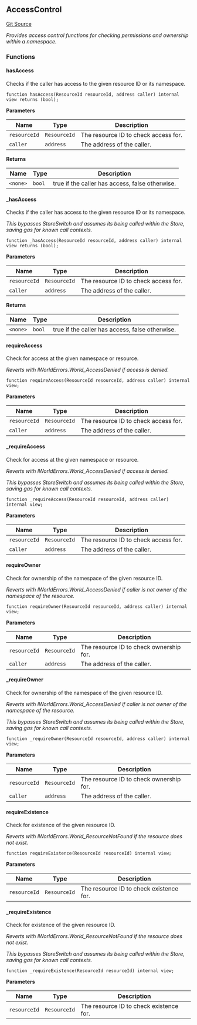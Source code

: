 [//]: # "This file is autogenerated, do not change manually"

## AccessControl

[Git Source](https://github.com/latticexyz/mud/blob/main/packages/world/src/AccessControl.sol)

_Provides access control functions for checking permissions and ownership within a namespace._

### Functions

#### hasAccess

Checks if the caller has access to the given resource ID or its namespace.

```solidity
function hasAccess(ResourceId resourceId, address caller) internal view returns (bool);
```

**Parameters**

| Name         | Type         | Description                          |
| ------------ | ------------ | ------------------------------------ |
| `resourceId` | `ResourceId` | The resource ID to check access for. |
| `caller`     | `address`    | The address of the caller.           |

**Returns**

| Name     | Type   | Description                                     |
| -------- | ------ | ----------------------------------------------- |
| `<none>` | `bool` | true if the caller has access, false otherwise. |

#### \_hasAccess

Checks if the caller has access to the given resource ID or its namespace.

_This bypasses StoreSwitch and assumes its being called within the Store, saving gas for known call contexts._

```solidity
function _hasAccess(ResourceId resourceId, address caller) internal view returns (bool);
```

**Parameters**

| Name         | Type         | Description                          |
| ------------ | ------------ | ------------------------------------ |
| `resourceId` | `ResourceId` | The resource ID to check access for. |
| `caller`     | `address`    | The address of the caller.           |

**Returns**

| Name     | Type   | Description                                     |
| -------- | ------ | ----------------------------------------------- |
| `<none>` | `bool` | true if the caller has access, false otherwise. |

#### requireAccess

Check for access at the given namespace or resource.

_Reverts with IWorldErrors.World_AccessDenied if access is denied._

```solidity
function requireAccess(ResourceId resourceId, address caller) internal view;
```

**Parameters**

| Name         | Type         | Description                          |
| ------------ | ------------ | ------------------------------------ |
| `resourceId` | `ResourceId` | The resource ID to check access for. |
| `caller`     | `address`    | The address of the caller.           |

#### \_requireAccess

Check for access at the given namespace or resource.

_Reverts with IWorldErrors.World_AccessDenied if access is denied._

_This bypasses StoreSwitch and assumes its being called within the Store, saving gas for known call contexts._

```solidity
function _requireAccess(ResourceId resourceId, address caller) internal view;
```

**Parameters**

| Name         | Type         | Description                          |
| ------------ | ------------ | ------------------------------------ |
| `resourceId` | `ResourceId` | The resource ID to check access for. |
| `caller`     | `address`    | The address of the caller.           |

#### requireOwner

Check for ownership of the namespace of the given resource ID.

_Reverts with IWorldErrors.World_AccessDenied if caller is not owner of the namespace of the resource._

```solidity
function requireOwner(ResourceId resourceId, address caller) internal view;
```

**Parameters**

| Name         | Type         | Description                             |
| ------------ | ------------ | --------------------------------------- |
| `resourceId` | `ResourceId` | The resource ID to check ownership for. |
| `caller`     | `address`    | The address of the caller.              |

#### \_requireOwner

Check for ownership of the namespace of the given resource ID.

_Reverts with IWorldErrors.World_AccessDenied if caller is not owner of the namespace of the resource._

_This bypasses StoreSwitch and assumes its being called within the Store, saving gas for known call contexts._

```solidity
function _requireOwner(ResourceId resourceId, address caller) internal view;
```

**Parameters**

| Name         | Type         | Description                             |
| ------------ | ------------ | --------------------------------------- |
| `resourceId` | `ResourceId` | The resource ID to check ownership for. |
| `caller`     | `address`    | The address of the caller.              |

#### requireExistence

Check for existence of the given resource ID.

_Reverts with IWorldErrors.World_ResourceNotFound if the resource does not exist._

```solidity
function requireExistence(ResourceId resourceId) internal view;
```

**Parameters**

| Name         | Type         | Description                             |
| ------------ | ------------ | --------------------------------------- |
| `resourceId` | `ResourceId` | The resource ID to check existence for. |

#### \_requireExistence

Check for existence of the given resource ID.

_Reverts with IWorldErrors.World_ResourceNotFound if the resource does not exist._

_This bypasses StoreSwitch and assumes its being called within the Store, saving gas for known call contexts._

```solidity
function _requireExistence(ResourceId resourceId) internal view;
```

**Parameters**

| Name         | Type         | Description                             |
| ------------ | ------------ | --------------------------------------- |
| `resourceId` | `ResourceId` | The resource ID to check existence for. |
